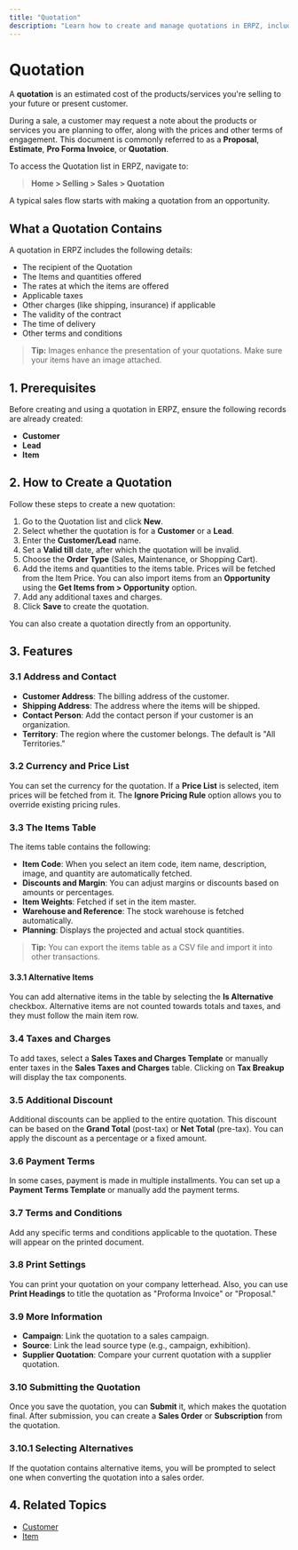 ```yaml
---
title: "Quotation"
description: "Learn how to create and manage quotations in ERPZ, including setting prices, taxes, discounts, and conditions for sales. Understand the step-by-step process of generating quotations for customers and leads."
---
```


# Quotation

A **quotation** is an estimated cost of the products/services you're selling to your future or present customer.

During a sale, a customer may request a note about the products or services you are planning to offer, along with the prices and other terms of engagement. This document is commonly referred to as a **Proposal**, **Estimate**, **Pro Forma Invoice**, or **Quotation**.

To access the Quotation list in ERPZ, navigate to:

> **Home > Selling > Sales > Quotation**

A typical sales flow starts with making a quotation from an opportunity.

## What a Quotation Contains

A quotation in ERPZ includes the following details:

- The recipient of the Quotation
- The Items and quantities offered
- The rates at which the items are offered
- Applicable taxes
- Other charges (like shipping, insurance) if applicable
- The validity of the contract
- The time of delivery
- Other terms and conditions

> **Tip:** Images enhance the presentation of your quotations. Make sure your items have an image attached.

## 1. Prerequisites

Before creating and using a quotation in ERPZ, ensure the following records are already created:

- **Customer**
- **Lead**
- **Item**

## 2. How to Create a Quotation

Follow these steps to create a new quotation:

1. Go to the Quotation list and click **New**.
2. Select whether the quotation is for a **Customer** or a **Lead**.
3. Enter the **Customer/Lead** name.
4. Set a **Valid till** date, after which the quotation will be invalid.
5. Choose the **Order Type** (Sales, Maintenance, or Shopping Cart).
6. Add the items and quantities to the items table. Prices will be fetched from the Item Price. You can also import items from an **Opportunity** using the **Get Items from > Opportunity** option.
7. Add any additional taxes and charges.
8. Click **Save** to create the quotation.

You can also create a quotation directly from an opportunity.

## 3. Features

### 3.1 Address and Contact

- **Customer Address**: The billing address of the customer.
- **Shipping Address**: The address where the items will be shipped.
- **Contact Person**: Add the contact person if your customer is an organization.
- **Territory**: The region where the customer belongs. The default is "All Territories."

### 3.2 Currency and Price List

You can set the currency for the quotation. If a **Price List** is selected, item prices will be fetched from it. The **Ignore Pricing Rule** option allows you to override existing pricing rules.

### 3.3 The Items Table

The items table contains the following:

- **Item Code**: When you select an item code, item name, description, image, and quantity are automatically fetched.
- **Discounts and Margin**: You can adjust margins or discounts based on amounts or percentages.
- **Item Weights**: Fetched if set in the item master.
- **Warehouse and Reference**: The stock warehouse is fetched automatically.
- **Planning**: Displays the projected and actual stock quantities.

> **Tip:** You can export the items table as a CSV file and import it into other transactions.

#### 3.3.1 Alternative Items

You can add alternative items in the table by selecting the **Is Alternative** checkbox. Alternative items are not counted towards totals and taxes, and they must follow the main item row.

### 3.4 Taxes and Charges

To add taxes, select a **Sales Taxes and Charges Template** or manually enter taxes in the **Sales Taxes and Charges** table. Clicking on **Tax Breakup** will display the tax components.

### 3.5 Additional Discount

Additional discounts can be applied to the entire quotation. This discount can be based on the **Grand Total** (post-tax) or **Net Total** (pre-tax). You can apply the discount as a percentage or a fixed amount.

### 3.6 Payment Terms

In some cases, payment is made in multiple installments. You can set up a **Payment Terms Template** or manually add the payment terms.

### 3.7 Terms and Conditions

Add any specific terms and conditions applicable to the quotation. These will appear on the printed document.

### 3.8 Print Settings

You can print your quotation on your company letterhead. Also, you can use **Print Headings** to title the quotation as "Proforma Invoice" or "Proposal."

### 3.9 More Information

- **Campaign**: Link the quotation to a sales campaign.
- **Source**: Link the lead source type (e.g., campaign, exhibition).
- **Supplier Quotation**: Compare your current quotation with a supplier quotation.

### 3.10 Submitting the Quotation

Once you save the quotation, you can **Submit** it, which makes the quotation final. After submission, you can create a **Sales Order** or **Subscription** from the quotation.

### 3.10.1 Selecting Alternatives

If the quotation contains alternative items, you will be prompted to select one when converting the quotation into a sales order.

## 4. Related Topics

- [Customer](/selling/selling-essentials/customer)
- [Item](/stock/stock-masters/item)
